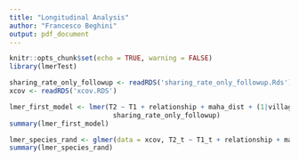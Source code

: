 ```yaml
---
title: "Longitudinal Analysis"
author: "Francesco Beghini"
output: pdf_document
---
```


```r
knitr::opts_chunk$set(echo = TRUE, warning = FALSE)
library(lmerTest)
```


```r
sharing_rate_only_followup <- readRDS('sharing_rate_only_followup.Rds')
xcov <- readRDS('xcov.RDS')
```

<!--
```r
lmer_zero_model <- lmer(T2 ~ T1 + relationship + (1|village_code_ego) + (1|ego), 
                          sharing_rate_only_followup)
summary(lmer_zero_model)
```
\newpage
-->

```r
lmer_first_model <- lmer(T2 ~ T1 + relationship + maha_dist + (1|village_code_ego) + (1|ego), 
                          sharing_rate_only_followup)
summary(lmer_first_model)
```
\newpage
<!--
```r
lmer_second_model <- lmer(T2 ~ T1*relationship + maha_dist + (1|village_code_ego) + (1|ego), 
                          sharing_rate_only_followup)
summary(lmer_second_model)
```
-->
```r
lmer_species_rand <- glmer(data = xcov, T2_t ~ T1_t + relationship + maha_dist + (1|species) + (1|village_code_ego) + (1|ego), family = binomial, nAGQ=0)
summary(lmer_species_rand)
```

